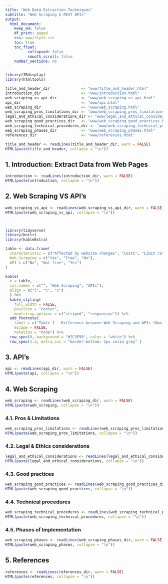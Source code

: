 ```yaml
---
title: "Web Data Extraction Techniques"
subtitle: "Web Scraping & REST APIs"
output:
  html_document:
    keep_md: false
    df_print: paged
    css: www/style.css
    toc: true
    toc_float: 
          collapsed: false
          smooth_scroll: false
    number_sections: no
---
```


```r

library(IRdisplay)
library(htmltools)
```


```r

title_and_header_dir              <- "www/title_and_header.html"
introduction_dir                  <- "www/introduction.html"
web_scraping_vs_api_dir           <- "www/web_scraping_vs_api.html"
api_dir                           <- "www/api.html"
web_scraping_dir                  <- "www/web_scraping.html"
web_scraping_pros_limitations_dir <- "www/web_scraping_pros_limitations.html"
legal_and_ethical_considerations_dir <- "www/legal_and_ethical_considerations.html"
web_scraping_good_practices_dir   <- "www/web_scraping_good_practices.html"
web_scraping_technical_procedures_dir <- "www/web_scraping_technical_procedures.html"
web_scraping_phases_dir           <- "www/web_scraping_phases.html"
references_dir                    <- "www/references.html"
```



```r

title_and_header <- readLines(title_and_header_dir, warn = FALSE)
HTML(paste(title_and_header, collapse = "\n"))

```

## 1. Introduction: Extract Data from Web Pages
```r

introduction <- readLines(introduction_dir, warn = FALSE)
HTML(paste(introduction, collapse = "\n"))

```

## 2. Web Scraping VS API's
```r

web_scraping_vs_api <- readLines(web_scraping_vs_api_dir, warn = FALSE)
HTML(paste(web_scraping_vs_api, collapse = "\n"))



library(tidyverse)
library(knitr)
library(kableExtra)

table <- data.frame(
  characteristic = c("Affected by website changes", "Costs", "Limit rate"),
  Web_Scraping = c("Yes", "Free", "No"),
  API = c("No", "Not free", "Yes")
)

kable(
  x = table,
  col.names = c("", "Web Scraping", "APIs"),
  align = c("l", "c", "c")
  ) %>% 
  kable_styling(
    full_width = FALSE,
    position = "center",
    bootstrap_options = c("striped", "responsive")) %>% 
  add_footnote(
    label = c("Table 1 - Difference between Web Scraping and APIs (Own creation)"), 
    escape = FALSE,
    notation = "none") %>% 
  row_spec(0, background = "#2C3E50", color = "white") %>% 
  row_spec(1:3, extra_css = "border-bottom: 1px solid grey" )

```

## 3. API's
```r

api <- readLines(api_dir, warn = FALSE)
HTML(paste(api, collapse = "\n"))

```


## 4. Web Scraping
```r

web_scraping <- readLines(web_scraping_dir, warn = FALSE)
HTML(paste(web_scraping, collapse = "\n"))

```


### 4.1. Pros & Limitations
```r

web_scraping_pros_limitations <- readLines(web_scraping_pros_limitations_dir, warn = FALSE)
HTML(paste(web_scraping_pros_limitations, collapse = "\n"))

```

### 4.2. Legal & Ethics considerations
```r

legal_and_ethical_considerations <- readLines(legal_and_ethical_considerations_dir, warn = FALSE)
HTML(paste(legal_and_ethical_considerations, collapse = "\n"))

```

### 4.3. Good practices
```r

web_scraping_good_practices <- readLines(web_scraping_good_practices_dir, warn = FALSE)
HTML(paste(web_scraping_good_practices, collapse = "\n"))

```

### 4.4. Technical procedures
```r

web_scraping_technical_procedures <- readLines(web_scraping_technical_procedures_dir, warn = FALSE)
HTML(paste(web_scraping_technical_procedures, collapse = "\n"))

```

### 4.5. Phases of Implementation
```r

web_scraping_phases <- readLines(web_scraping_phases_dir, warn = FALSE)
HTML(paste(web_scraping_phases, collapse = "\n"))

```


## 5. References
```r

references <- readLines(references_dir, warn = FALSE)
HTML(paste(references, collapse = "\n"))

```

